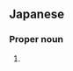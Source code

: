 ==Japanese==
{{ja-kanjitab|あや|かわ|yomi=kun}}

===Proper noun===
{{ja-pos|あやかわ|proper}}

# {{surname|lang=ja|sort=あやかわ}}